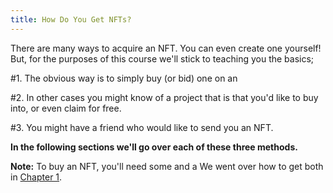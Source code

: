```yaml
---
title: How Do You Get NFTs?
---
```


There are many ways to acquire an  NFT. You can even create one yourself! But, for the purposes of this course we'll stick to teaching you the basics;

\#1. The obvious way is to simply buy (or bid) one on an <Nutshell glossaryEntry="content/glossary/nft_marketplace.mdx" children="NFT Marketplace." />

\#2. In other cases you might know of a project that is <Nutshell children="minting," glossaryEntry="content/glossary/mint.mdx" /> that you'd like to buy into, or even claim for free.&#x20;

\#3. You might have a friend who would like to send you an NFT.

**In the following sections we'll go over each of these three methods.**

**Note:** To buy an NFT, you'll need some <Nutshell children="crypto" glossaryEntry="content/glossary/crypto.mdx" /> and a <Nutshell children="crypto wallet." glossaryEntry="content/glossary/Crypto-Wallet.mdx" /> We went over how to get both in [Chapter 1](/chapters/1/1 "Chapter 1").&#x20;
